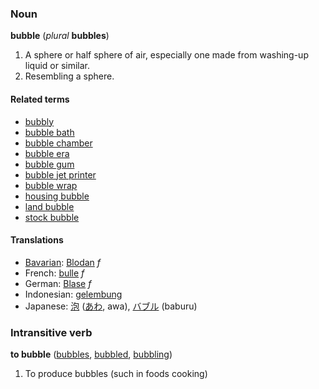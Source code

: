 ===Noun===
'''bubble''' (''plural'' '''bubbles''')

#A sphere or half sphere of air, especially one made from washing-up liquid or similar.
#Resembling a sphere.

====Related terms====
*[[bubbly]]
*[[bubble bath]]
*[[bubble chamber]]
*[[bubble era]]
*[[bubble gum]]
*[[bubble jet printer]]
*[[bubble wrap]]
*[[housing bubble]]
*[[land bubble]]
*[[stock bubble]]

====Translations====
*[[Bavarian]]: [[Blodan]] ''f''
*French: [[bulle]] ''f''
*German: [[Blase]] ''f''
*Indonesian: [[gelembung]]
*Japanese: [[泡]] ([[あわ]], awa), [[バブル]] (baburu)

===Intransitive verb===
'''to bubble''' ([[bubbles]], [[bubbled]], [[bubbling]])
#To produce bubbles (such in foods cooking)